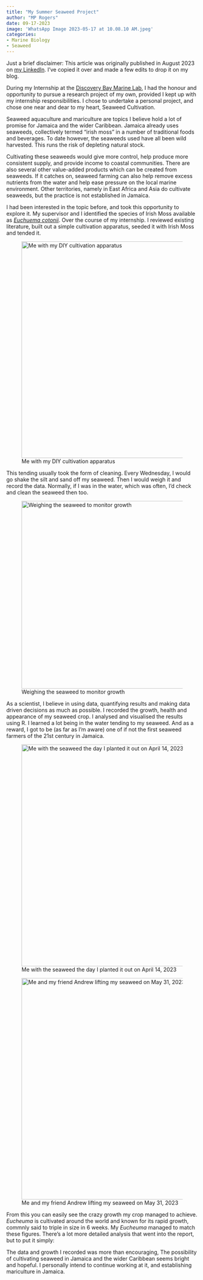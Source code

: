 ```yaml
---
title: "My Summer Seaweed Project"
author: "MP Rogers"
date: 09-17-2023
image: 'WhatsApp Image 2023-05-17 at 10.08.10 AM.jpeg'
categories:
- Marine Biology
- Seaweed
---
```


Just a brief disclaimer: This article was originally published in August 2023 on [my LinkedIn](https://www.linkedin.com/posts/matthew-pierre-rogers-786362224_a-quick-review-of-my-seaweed-farming-on-my-activity-7100559153772797952-YKgq?utm_source=share&utm_medium=member_desktop). I've copied it over and made a few edits to drop it on my blog.

During my Internship at the [Discovery Bay Marine Lab](https://www.mona.uwi.edu/cms/dbml/dbml.html), I had the honour and opportunity to pursue a research project of my own, provided I kept up with my internship responsibilities. I chose to undertake a personal project, and chose one near and dear to my heart, Seaweed Cultivation.

Seaweed aquaculture and mariculture are topics I believe hold a lot of promise for Jamaica and the wider Caribbean. Jamaica already uses seaweeds, collectively termed "irish moss" in a number of traditional foods and beverages. To date however, the seaweeds used have all been wild harvested. This runs the risk of depleting natural stock.

Cultivating these seaweeds would give more control, help produce more consistent supply, and provide income to coastal communities. There are also several other value-added products which can be created from seaweeds. If it catches on, seaweed farming can also help remove excess nutrients from the water and help ease pressure on the local marine environment. Other territories, namely in East Africa and Asia do cultivate seaweeds, but the practice is not established in Jamaica.

I had been interested in the topic before, and took this opportunity to explore it. My supervisor and I identified the species of Irish Moss available as [*Euchuema cotonii*](https://en.wikipedia.org/wiki/Eucheuma). Over the course of my internship. I reviewed existing literature, built out a simple cultivation apparatus, seeded it with Irish Moss and tended it.

![Me with my DIY cultivation apparatus](Me%20with%20raft%202.jpeg){fig-align="center" width="570"}

This tending usually took the form of cleaning. Every Wednesday, I would go shake the silt and sand off my seaweed. Then I would weigh it and record the data. Normally, if I was in the water, which was often, I'd check and clean the seaweed then too.

![Weighing the seaweed to monitor growth](Sample%20on%20Scale.jpeg){fig-align="center" width="494"}

As a scientist, I believe in using data, quantifying results and making data driven decisions as much as possible. I recorded the growth, health and appearance of my seaweed crop. I analysed and visualised the results using R. I learned a lot being in the water tending to my seaweed. And as a reward, I got to be (as far as I'm aware) one of if not the first seaweed farmers of the 21st century in Jamaica.

![Me with the seaweed the day I planted it out on April 14, 2023](Me%20with%20raft%20by%20dock.jpeg){fig-align="center" width="584"}

![Me and my friend Andrew lifting my seaweed on May 31, 2023](Lifted%20Raft%20May%2031,%202023.jpg){fig-align="center" width="583"}

From this you can easily see the crazy growth my crop managed to achieve. *Eucheuma* is cultivated around the world and known for its rapid growth, commnly said to triple in size in 6 weeks. My *Eucheuma* managed to match these figures. There's a lot more detailed analysis that went into the report, but to put it simply:

The data and growth I recorded was more than encouraging, The possibility of cultivating seaweed in Jamaica and the wider Caribbean seems bright and hopeful. I personally intend to continue working at it, and establishing mariculture in Jamaica.
